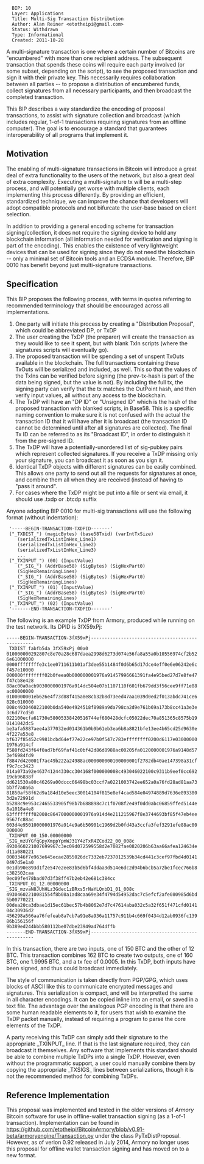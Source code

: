 <pre>
  BIP: 10
  Layer: Applications
  Title: Multi-Sig Transaction Distribution
  Author: Alan Reiner <etotheipi@gmail.com>
  Status: Withdrawn
  Type: Informational
  Created: 2011-10-28
</pre>

A multi-signature transaction is one where a certain number of Bitcoins are "encumbered" with more than one recipient address.  The subsequent transaction that spends these coins will require each party involved (or some subset, depending on the script), to see the proposed transaction and sign it with their private key.  This necessarily requires collaboration between all parties -- to propose a distribution of encumbered funds, collect signatures from all necessary participants, and then broadcast the completed transaction.

This BIP describes a way standardize the encoding of proposal transactions, to assist with signature collection and broadcast (which includes regular, 1-of-1 transactions requiring signatures from an offline computer).  The goal is to encourage a standard that guarantees interoperability of all programs that implement it.


==Motivation==

The enabling of multi-signature transactions in Bitcoin will introduce a great deal of extra functionality to the users of the network, but also a great deal of extra complexity.  Executing a multi-signature tx will be a multi-step process, and will potentially get worse with multiple clients, each implementing this process differently.  By providing an efficient, standardized technique, we can improve the chance that developers will adopt compatible protocols and not bifurcate the user-base based on client selection.

In addition to providing a general encoding scheme for transaction signing/collection, it does not require the signing device to hold any blockchain information (all information needed for verification and signing is part of the encoding).  This enables the existence of very lightweight devices that can be used for signing since they do not need the blockchain -- only a minimal set of Bitcoin tools and an ECDSA module.  Therefore, BIP 0010 has benefit beyond just multi-signature transactions.

==Specification==

This BIP proposes the following process, with terms in quotes referring to recommended terminology that should be encouraged across all implementations.

#  One party will initiate this process by creating a "Distribution Proposal", which could be abbreviated DP, or TxDP
#  The user creating the TxDP (the preparer) will create the transaction as they would like to see it spent, but with blank TxIn scripts (where the signatures scripts will eventually go).
#  The proposed transaction will be spending a set of unspent TxOuts available in the blockchain.  The full transactions containing these TxOuts will be serialized and included, as well.  This so that the values of the TxIns can be verified before signing (the prev-tx-hash is part of the data being signed, but the value is not).  By including the full tx, the signing party can verify that the tx matches the OutPoint hash, and then verify input values, all without any access to the blockchain.
#  The TxDP will have an "DP ID" or "Unsigned ID" which is the hash of the proposed transaction with blanked scripts, in Base58.  This is a specific naming convention to make sure it is not confused with the actual the transaction ID that it will have after it is broadcast (the transaction ID cannot be determined until after all signatures are collected).  The final Tx ID can be referred to as its "Broadcast ID", in order to distinguish it from the pre-signed ID.
#  The TxDP will have a potentially-unordered list of sig-pubkey pairs which represent collected signatures.  If you receive a TxDP missing only your signature, you can broadcast it as soon as you sign it.
#  Identical TxDP objects with different signatures can be easily combined.  This allows one party to send out all the requests for signatures at once, and combine them all when they are received (instead of having to "pass it around".
#  For cases where the TxDP might be put into a file or sent via email, it should use .txdp or .btcdp suffix

Anyone adopting BIP 0010 for multi-sig transactions will use the following format (without indentation):

<pre>
 '-----BEGIN-TRANSACTION-TXDPID-------'
 ("_TXDIST_") (magicBytes) (base58Txid) (varIntTxSize)
    (serializedTxListInHex_Line1)
    (serializedTxListInHex_Line2)
    (serializedTxListInHex_Line3)
    ...
 ("_TXINPUT_") (00) (InputValue)
    ("_SIG_") (AddrBase58) (SigBytes) (SigHexPart0)
    (SigHexRemainingLines)
    ("_SIG_") (AddrBase58) (SigBytes) (SigHexPart0)
    (SigHexRemainingLines)
 ("_TXINPUT_") (01) (InputValue)
    ("_SIG_") (AddrBase58) (SigBytes) (SigHexPart0)
    (SigHexRemainingLines)
 ("_TXINPUT_") (02) (InputValue)
 '-------END-TRANSACTION-TXDPID-------'
</pre>

The following is an example TxDP from Armory, produced while running on the test network.  Its DPID is 3fX59xPj:

</pre>
 -----BEGIN-TRANSACTION-3fX59xPj-------------------------------------------------
 _TXDIST_fabfb5da_3fX59xPj_00a0
 010000000292807c8e70a28c687daea2998d6273d074e56fa8a55a0b10556974cf2b526e61000000
 0000ffffffffe3c1ee0711611b01af3dee55b1484f0d6b65d17dce4eff0e6e06242e6cf457e10000
 000000ffffffff02b0feea0b000000001976a91457996661391fa4e95bed27d7e8fe47f47cb8e428
 88ac00a0acb9030000001976a914dc504e07b1107110f601fb679dd3f56cee9ff71e88ac00000000
 0100000001eb626e4f73d88f415a8e8cb32b8d73eed47aa1039d0ed2f013abdc741ce6828c010000
 008c493046022100b0da540e4924518f8989a9da798ca2d9e761b69a173b8cc41a3e3e3c6d77cd50
 022100ecfa61730e58005338420516744ef680428dcfc05022dec70a851365c8575b190141042dc5
 be3afa5887aee4a377032ed014361b0b9b61eb3ea6b8a8821bfe13ee4b65cd25d9630e4f227a53e8
 bf637f85452c9981bcbd64ef77e22ce97b0f547c783effffffff0200d6117e030000001976a914cf
 f580fd243f64f0ad7bf69faf41c0bf42d86d8988ac00205fa0120000001976a9148d573ef6984fd9
 f8847d420001f7ac49b222a24988ac000000000100000001f2782db40ae147398a31cff9c7cc3423
 014a073a92e463741244330cc304168f000000008c493046022100c9311b9eef0cc69219cb96838f
 dd621530a80c46269a00dccc66498bc03ccf7a0221003742ee652a0a76fd28ad81aa73bb7f7a0a6a
 81850af58f62d9a184d10e5eec30014104f815e8ef4cad584e04974889d7636e8933803d2e72991d
 b5288c9e953c2465533905f98b7b688898c7c1f0708f2e49f0dd0abc06859ffed5144e8a1018a4e8
 63ffffffff02008c8647000000001976a914d4e211215967f8e3744693bf85f47eb4ee9567fc88ac
 603d4e95010000001976a914e9a6b50901c1969d2b0fd43a3ccfa3fef3291efe88ac00000000
 _TXINPUT_00_150.00000000
 _SIG_mzUYGfqGpyXmppYpmWJ31Y4zTxR4ZCod22_00_008c
 4930460221007699967c3ec09d072599558d2e7082fae0820206b63aa66afea124634ed11a080221
 0003346f7e963e645ecae2855026dc7332eb7237012539b34cd441c3cef97fbd4d01410497d5e1a0
 0e1db90e893d1f2e547e2ee83b5d6bf4ddaa3d514e6dc2d94b6bcb5a72be1fcec766b8c382502caa
 9ec09fe478bad07d3f38ff47b2eb42e681c384cc
 _TXINPUT_01_12.00000000
 _SIG_mzvaN8JUhHLz3Gdec1zBRxs5rNaYLQnbD1_01_008c
 49304602210081554f8b08a1ad8caa69e34f4794d54952dac7c5efcf2afe080985d6bd5b00770221
 00dea20ca3dbae1d15ec61bec57b4b8062e7d7c47614aba032c5a32f651f471cfd014104c30936d2
 456298a566aa76fefeab8a7cb7a91e8a936a11757c911b4c669f0434d12ab0936fc13986b156156f
 9b389ed244bbb580112be07dbe23949a4764dffb
 -------END-TRANSACTION-3fX59xPj-------------------------------------------------
</pre>

In this transaction, there are two inputs, one of 150 BTC and the other of 12 BTC.  This transaction combines 162 BTC to create two outputs, one of 160 BTC, one 1.9995 BTC, and a tx fee of 0.0005.  In this TxDP, both inputs have been signed, and thus could broadcast immediately.

The style of communication is taken directly from PGP/GPG, which uses blocks of ASCII like this to communicate encrypted messages and signatures.  This serialization is compact, and will be interpretted the same in all character encodings.  It can be copied inline into an email, or saved in a text file.  The advantage over the analogous PGP encoding is that there are some human readable elements to it, for users that wish to examine the TxDP packet manually, instead of requiring a program to parse the core elements of the TxDP.

A party receiving this TxDP can simply add their signature to the appropriate _TXINPUT_ line.  If that is the last signature required, they can broadcast it themselves.  Any software that implements this standard should be able to combine multiple TxDPs into a single TxDP.  However, even without the programmatic support, a user could manually combine them by copying the appropriate _TXSIGS_ lines between serializations, though it is not the recommended method for combining TxDPs.

== Reference Implementation ==

This proposal was implemented and tested in the older versions of ''Armory'' Bitcoin software for use in offline-wallet transaction signing (as a 1-of-1 transaction). Implementation can be found in https://github.com/etotheipi/BitcoinArmory/blob/v0.91-beta/armoryengine/Transaction.py under the class PyTxDistProposal. However, as of verion 0.92 released in July 2014, Armory no longer uses this proposal for offline wallet transaction signing and has moved on to a new format.
